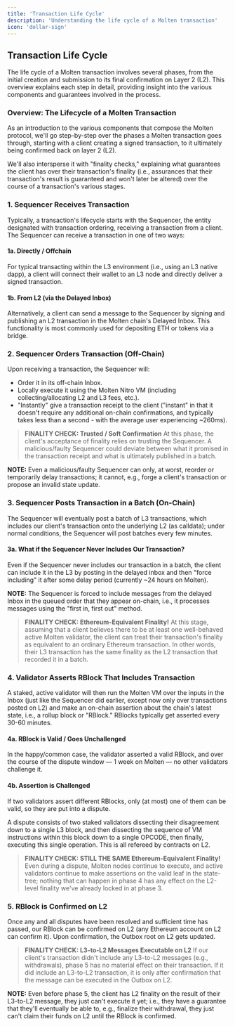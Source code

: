 ```yaml
---
title: 'Transaction Life Cycle'
description: 'Understanding the life cycle of a Molten transaction'
icon: 'dollar-sign'
---
```


## Transaction Life Cycle

The life cycle of a Molten transaction involves several phases, from the initial creation and submission to its final confirmation on Layer 2 (L2). This overview explains each step in detail, providing insight into the various components and guarantees involved in the process.

### Overview: The Lifecycle of a Molten Transaction

As an introduction to the various components that compose the Molten protocol, we'll go step-by-step over the phases a Molten transaction goes through, starting with a client creating a signed transaction, to it ultimately being confirmed back on layer 2 (L2).

We'll also intersperse it with "finality checks," explaining what guarantees the client has over their transaction's finality (i.e., assurances that their transaction's result is guaranteed and won't later be altered) over the course of a transaction's various stages.

### 1. Sequencer Receives Transaction
Typically, a transaction's lifecycle starts with the Sequencer, the entity designated with transaction ordering, receiving a transaction from a client. The Sequencer can receive a transaction in one of two ways:

#### 1a. Directly / Offchain
For typical transacting within the L3 environment (i.e., using an L3 native dapp), a client will connect their wallet to an L3 node and directly deliver a signed transaction.

#### 1b. From L2 (via the Delayed Inbox)
Alternatively, a client can send a message to the Sequencer by signing and publishing an L2 transaction in the Molten chain's Delayed Inbox. This functionality is most commonly used for depositing ETH or tokens via a bridge.

### 2. Sequencer Orders Transaction (Off-Chain)
Upon receiving a transaction, the Sequencer will:
- Order it in its off-chain Inbox.
- Locally execute it using the Molten Nitro VM (including collecting/allocating L2 and L3 fees, etc.).
- "Instantly" give a transaction receipt to the client ("instant" in that it doesn't require any additional on-chain confirmations, and typically takes less than a second - with the average user experiencing ~260ms).

> **FINALITY CHECK: Trusted / Soft Confirmation**
> At this phase, the client's acceptance of finality relies on trusting the Sequencer. A malicious/faulty Sequencer could deviate between what it promised in the transaction receipt and what is ultimately published in a batch.

**NOTE:** Even a malicious/faulty Sequencer can only, at worst, reorder or temporarily delay transactions; it cannot, e.g., forge a client's transaction or propose an invalid state update.

### 3. Sequencer Posts Transaction in a Batch (On-Chain)
The Sequencer will eventually post a batch of L3 transactions, which includes our client's transaction onto the underlying L2 (as calldata); under normal conditions, the Sequencer will post batches every few minutes.

#### 3a. What if the Sequencer Never Includes Our Transaction?
Even if the Sequencer never includes our transaction in a batch, the client can include it in the L3 by posting in the delayed inbox and then "force including" it after some delay period (currently ~24 hours on Molten).

**NOTE:** The Sequencer is forced to include messages from the delayed Inbox in the queued order that they appear on-chain, i.e., it processes messages using the "first in, first out" method.

> **FINALITY CHECK: Ethereum-Equivalent Finality!**
> At this stage, assuming that a client believes there to be at least one well-behaved active Molten validator, the client can treat their transaction's finality as equivalent to an ordinary Ethereum transaction. In other words, their L3 transaction has the same finality as the L2 transaction that recorded it in a batch.

### 4. Validator Asserts RBlock That Includes Transaction
A staked, active validator will then run the Molten VM over the inputs in the Inbox (just like the Sequencer did earlier, except now only over transactions posted on L2) and make an on-chain assertion about the chain's latest state, i.e., a rollup block or "RBlock." RBlocks typically get asserted every 30-60 minutes.

#### 4a. RBlock is Valid / Goes Unchallenged
In the happy/common case, the validator asserted a valid RBlock, and over the course of the dispute window — 1 week on Molten — no other validators challenge it.

#### 4b. Assertion is Challenged
If two validators assert different RBlocks, only (at most) one of them can be valid, so they are put into a dispute.

A dispute consists of two staked validators dissecting their disagreement down to a single L3 block, and then dissecting the sequence of VM instructions within this block down to a single OPCODE, then finally, executing this single operation. This is all refereed by contracts on L2.

> **FINALITY CHECK: STILL THE SAME Ethereum-Equivalent Finality!**
> Even during a dispute, Molten nodes continue to execute, and active validators continue to make assertions on the valid leaf in the state-tree; nothing that can happen in phase 4 has any effect on the L2-level finality we've already locked in at phase 3.

### 5. RBlock is Confirmed on L2
Once any and all disputes have been resolved and sufficient time has passed, our RBlock can be confirmed on L2 (any Ethereum account on L2 can confirm it). Upon confirmation, the Outbox root on L2 gets updated.

> **FINALITY CHECK: L3-to-L2 Messages Executable on L2**
> If our client's transaction didn't include any L3-to-L2 messages (e.g., withdrawals), phase 5 has no material effect on their transaction. If it did include an L3-to-L2 transaction, it is only after confirmation that the message can be executed in the Outbox on L2.

**NOTE:** Even before phase 5, the client has L2 finality on the result of their L3-to-L2 message, they just can't execute it yet; i.e., they have a guarantee that they'll eventually be able to, e.g., finalize their withdrawal, they just can't claim their funds on L2 until the RBlock is confirmed.


